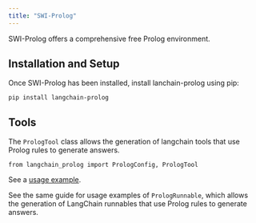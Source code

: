 ```yaml
---
title: "SWI-Prolog"
---
```


SWI-Prolog offers a comprehensive free Prolog environment.

## Installation and Setup

Once SWI-Prolog has been installed, install lanchain-prolog using pip:

```
pip install langchain-prolog
```

## Tools

The `PrologTool` class allows the generation of langchain tools that use Prolog rules to generate answers.

```
from langchain_prolog import PrologConfig, PrologTool
```

See a [usage example](/src/oss/integrations/tools/prolog_tool).

See the same guide for usage examples of `PrologRunnable`, which allows the generation of LangChain runnables that use Prolog rules to generate answers.
